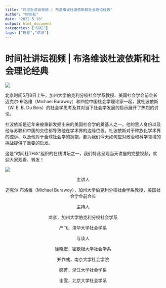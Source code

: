```yaml
---
title: "时间社讲坛视频 | 布洛维谈杜波依斯和社会理论经典"
author: "时间社"
date: "2022-5-10"
output: html_document
categories: ["讲坛"]
tags: ["理论","讲坛"]
---
```



# 时间社讲坛视频 | 布洛维谈杜波依斯和社会理论经典

![](/img/logo.png)

北京时间5月8日上午，加州大学伯克利分校社会学系教授、美国社会学会前会长迈克尔·布洛维（Michael Burawoy）和四位中国社会学理论家一起，就杜波依斯（W. E. B. Du Bois）的社会学思考及其对当下社会学发展的启示展开了热烈的讨论。


杜波依斯是近年来被重新发掘出来的美国社会学的奠基人之一。他的黑人身份以及他与苏联和中国的交往都导致他在学术界的边缘位置。杜波依斯对于种族化学术界的控诉、以及他对于全球社会学的拥抱，都为我们今天如何应对政治和科学领域的挑战提供了重要的启发。


这是“时间社THiS”组织的在线讲坛之一，我们特此呈现当天讲座的完整视频，欢迎大家观看、转发！

![](/img/logo2.png)
<center>
主讲人

迈克尔·布洛维（Michael Burawoy），加州大学伯克利分校社会学系教授，美国社会学会前会长



主持人

龙彦，加州大学伯克利分校社会学系

严飞，清华大学社会学系




与谈人

徐晓宏，密歇根大学社会学系

郑作彧，南京大学社会学院

郦菁，浙江大学社会学系

谢雯，北京大学社会学系

</center>
